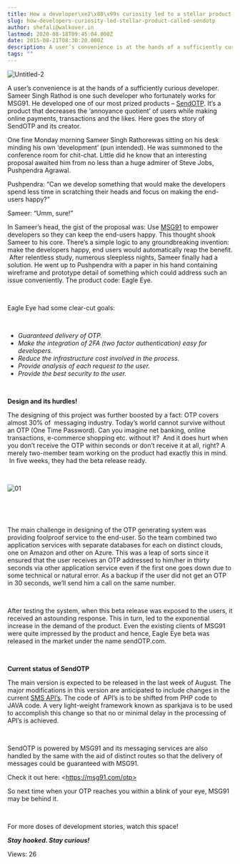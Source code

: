 ```yaml
---
title: How a developer\xe2\x80\x99s curiosity led to a stellar product called SendOTP!
slug: how-developers-curiosity-led-stellar-product-called-sendotp
author: shefali@walkover.in
lastmod: 2020-08-18T09:45:04.000Z
date: 2015-08-21T08:30:20.000Z
description: A user’s convenience is at the hands of a sufficiently curious developer. Sameer Singh Rathod is one such developer who fortunately works for MSG91. He developed one of our most prized products – [SendOTP](https://msg91.com/otp). It’s a product that decreases the ‘annoyance quotient’ of users while making online payments, transactions and the likes. Here goes the story of SendOTP and its creator.
tags: ""
---
```


![Untitled-2](https://images-msg91.s3.ap-south-1.amazonaws.com/content/images/wordpress/2015/08/Untitled-2.png)


A user’s convenience is at the hands of a sufficiently curious developer. Sameer Singh Rathod is one such developer who fortunately works for MSG91. He developed one of our most prized products – [SendOTP](https://msg91.com/otp). It’s a product that decreases the ‘annoyance quotient’ of users while making online payments, transactions and the likes. Here goes the story of SendOTP and its creator.  


One fine Monday morning Sameer Singh Rathorewas sitting on his desk minding his own ‘development’ (pun intended). He was summoned to the conference room for chit-chat. Little did he know that an interesting proposal awaited him from no less than a huge admirer of Steve Jobs, Pushpendra Agrawal. 


Pushpendra: “Can we develop something that would make the developers spend less time in scratching their heads and focus on making the end-users happy?”


Sameer: “Umm, sure!”  


In Sameer’s head, the gist of the proposal was: Use [MSG91](https://msg91.com/) to empower developers so they can keep the end-users happy. This thought shook Sameer to his core. There’s a simple logic to any groundbreaking invention: make the developers happy, end users would automatically reap the benefit.  After relentless study, numerous sleepless nights, Sameer finally had a solution. He went up to Pushpendra with a paper in his hand containing wireframe and prototype detail of something which could address such an issue conveniently. The product code: Eagle Eye.


 


Eagle Eye had some clear-cut goals:  


 


* *Guaranteed delivery of OTP.*
* *Make the integration of 2FA (two factor authentication) easy for developers.*
* *Reduce the infrastructure cost involved in the process.*
* *Provide analysis of each request to the user.*
* *Provide the best security to the user.*


 


**Design and its hurdles!**


The designing of this project was further boosted by a fact: OTP covers almost 30% of  messaging industry. Today’s world cannot survive without an OTP (One Time Password). Can you imagine net banking, online transactions, e-commerce shopping etc. without it?  And it does hurt when you don’t receive the OTP within seconds or don’t receive it at all, right? A merely two-member team working on the product had exactly this in mind.  In five weeks, they had the beta release ready.  


 


![01](https://images-msg91.s3.ap-south-1.amazonaws.com/content/images/wordpress/2015/08/01.png)


 


 


The main challenge in designing of the OTP generating system was providing foolproof service to the end-user. So the team combined two application services with separate databases for each on distinct clouds, one on Amazon and other on Azure. This was a leap of sorts since it ensured that the user receives an OTP addressed to him/her in thirty seconds via other application service even if the first one goes down due to some technical or natural error. As a backup if the user did not get an OTP in 30 seconds, we’ll send him a call on the same number. 


 


After testing the system, when this beta release was exposed to the users, it received an astounding response. This in turn, led to the exponential increase in the demand of the product. Even the existing clients of MSG91 were quite impressed by the product and hence, Eagle Eye beta was released in the market under the name sendOTP.com. 


 


**Current status of SendOTP** 


The main version is expected to be released in the last week of August. The major modifications in this version are anticipated to include changes in the current [SMS API’s](https://msg91.com/sms-for-developers). The code of  API’s is to be shifted from PHP code to JAVA code. A very light-weight framework known as sparkjava is to be used to accomplish this change so that no or minimal delay in the processing of API’s is achieved.


 


SendOTP is powered by MSG91 and its messaging services are also handled by the same with the aid of distinct routes so that the delivery of messages could be guaranteed with MSG91.


Check it out here: \<https://msg91.com/otp>


So next time when your OTP reaches you within a blink of your eye, MSG91 may be behind it. 


 


For more doses of development stories, watch this space!   

***Stay hooked. Stay curious!*** 


 Views: 26


